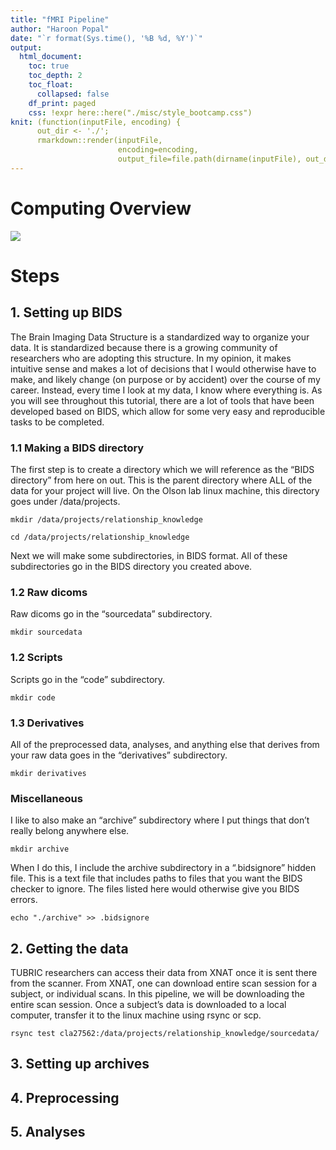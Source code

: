 ```yaml
---
title: "fMRI Pipeline"
author: "Haroon Popal"
date: "`r format(Sys.time(), '%B %d, %Y')`"
output: 
  html_document:
    toc: true
    toc_depth: 2
    toc_float: 
      collapsed: false
    df_print: paged
    css: !expr here::here("./misc/style_bootcamp.css")
knit: (function(inputFile, encoding) { 
      out_dir <- './';
      rmarkdown::render(inputFile,
                        encoding=encoding, 
                        output_file=file.path(dirname(inputFile), out_dir, 'index.html')) })
---
```



# Computing Overview

![](computing.png)


# Steps



## 1. Setting up BIDS
The Brain Imaging Data Structure is a standardized way to organize your data. It is standardized because there is a growing community of researchers who are adopting this structure. In my opinion, it makes intuitive sense and makes a lot of decisions that I would otherwise have to make, and likely change (on purpose or by accident) over the course of my career. Instead, every time I look at my data, I know where everything is. As you will see throughout this tutorial, there are a lot of tools that have been developed based on BIDS, which allow for some very easy and reproducible tasks to be completed. 

### 1.1 Making a BIDS directory
The first step is to create a directory which we will reference as the "BIDS directory" from here on out. This is the parent directory where ALL of the data for your project will live. On the Olson lab linux machine, this directory goes under /data/projects.

```{eval=FALSE}
mkdir /data/projects/relationship_knowledge

cd /data/projects/relationship_knowledge
```

Next we will make some subdirectories, in BIDS format. All of these subdirectories go in the BIDS directory you created above.

### 1.2 Raw dicoms
Raw dicoms go in the "sourcedata" subdirectory. 

```{eval=FALSE}
mkdir sourcedata
```

### 1.2 Scripts
Scripts go in the "code" subdirectory.

```{eval=FALSE}
mkdir code
```

### 1.3 Derivatives
All of the preprocessed data, analyses, and anything else that derives from your raw data goes in the "derivatives" subdirectory.

```{eval=FALSE}
mkdir derivatives
```

### Miscellaneous
I like to also make an "archive" subdirectory where I put things that don't really belong anywhere else. 

```{eval=FALSE}
mkdir archive
```

When I do this, I include the archive subdirectory in a ".bidsignore" hidden file. This is a text file that includes paths to files that you want the BIDS checker to ignore. The files listed here would otherwise give you BIDS errors.

```{eval=FALSE}
echo "./archive" >> .bidsignore
```


## 2. Getting the data
TUBRIC researchers can access their data from XNAT once it is sent there from the scanner. From XNAT, one can download entire scan session for a subject, or individual scans. In this pipeline, we will be downloading the entire scan session. Once a subject's data is downloaded to a local computer, transfer it to the linux machine using rsync or scp.

```{eval=FALSE}
rsync test cla27562:/data/projects/relationship_knowledge/sourcedata/
```


## 3. Setting up archives


## 4. Preprocessing


## 5. Analyses
